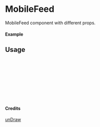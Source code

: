 
<Meta of={MobileFeed} title="unDraw/MobileFeed" />

# MobileFeed

MobileFeed component with different props.

#### Example

<Canvas of={MobileFeed.Primary} />

## Usage

```ts
import { MobileFeed } from "yadl-ui";

const Example = () => {
  return (
      <MobileFeed />
  );
};

export default Example;
```

#### Credits
[unDraw](https://undraw.co/illustrations)
